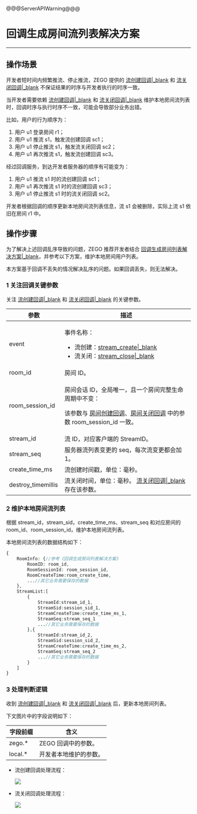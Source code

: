 <style>
table th:nth-of-type(1) {width: 30%;}

table {width: 100%;}
</style>

@@@ServerAPIWarning@@@

# 回调生成房间流列表解决方案

- - -

## 操作场景

开发者短时间内频繁推流、停止推流，ZEGO 提供的 [流创建回调\|_blank](!Callback/Stream_Create) 和 [流关闭回调\|_blank](!Callback/Stream_Close) 不保证结果的时序与开发者执行的时序一致。

当开发者需要依赖 [流创建回调\|_blank](!Callback/Stream_Create) 和 [流关闭回调\|_blank](!Callback/Stream_Close) 维护本地房间流列表时，回调时序与执行时序不一致，可能会导致部分业务出错。

比如，用户的行为顺序为：

1. 用户 u1 登录房间 r1；
2. 用户 u1 推流 s1，触发流创建回调 sc1；
3. 用户 u1 停止推流 s1，触发流关闭回调 sc2；
4. 用户 u1 再次推流 s1，触发流创建回调 sc3。

经过回调服务，到达开发者服务器的顺序有可能变为：

1. 用户 u1 推流 s1 时的流创建回调 sc1；
2. 用户 u1 再次推流 s1 时的流创建回调 sc3；
3. 用户 u1 停止推流 s1 时的流关闭回调 sc2。

开发者根据回调的顺序更新本地房间流列表信息，流 s1 会被删除，实际上流 s1 依旧在房间 r1 中。

## 操作步骤

为了解决上述回调乱序导致的问题，ZEGO 推荐开发者结合 [回调生成房间列表解决方案\|_blank](!solution_of_room_create_and_room_close)，并参考以下方案，维护本地房间用户列表。

<div class="mk-warning">

本方案基于回调不丢失的情况解决乱序的问题。如果回调丢失，则无法解决。
</div>

### 1 关注回调关键参数

关注 [流创建回调\|_blank](!Callback/Stream_Create) 和 [流关闭回调\|_blank](!Callback/Stream_Close) 的关键参数。

| 参数 |	描述 |
| -- | -- |
| event | <p>事件名称：</p><ul><li>流创建：[stream_create\|_blank](!Callback/Stream_Create)</li><li>流关闭：[stream_close\|_blank](!Callback/Stream_Close)</li></ul> |
| room_id | 房间 ID。 |
| room_session_id | <p>房间会话 ID，全局唯一，且一个房间完整生命周期中不变：</p><p>该参数与 <a href="!room_create_callback">房间创建回调</a>、<a href="!room_close_callback">房间关闭回调</a> 中的参数 room_session_id 一致。</p> |
| stream_id | 流 ID，对应客户端的 StreamID。 |
| stream_seq | 服务器流列表变更的 seq，每次流变更都会加 1。 |
| create_time_ms | 流创建时间戳，单位：毫秒。 |
| destroy_timemillis | 流关闭时间，单位：毫秒。 [流关闭回调\|_blank](!Callback/Stream_Close) 存在该参数。 |	

### 2 维护本地房间流列表

根据 stream_id，stream_sid，create_time_ms、stream_seq 和对应房间的 room_id、room_session_id，维护本地房间流列表。

本地房间流列表的数据结构如下：

```php
{
    RoomInfo: {//参考《回调生成房间列表解决方案》
        RoomID: room_id,
        RoomSessionId: room_session_id,
        RoomCreateTime:room_create_time,
        ...//其它业务需要保存的数据
    },
    StreamList:[
        {
            StreamId:stream_id_1, 
            StreamSid:session_sid_1, 
            StreamCreateTime:create_time_ms_1,
            StreamSeq:stream_seq_1
            ...//其它业务需要保存的数据
        },{
            StreamId:stream_id_2, 
            StreamSid:session_sid_2, 
            StreamCreateTime:create_time_ms_2,
            StreamSeq:stream_seq_2
            ...//其它业务需要保存的数据
        }
    ]
}
```

### 3 处理判断逻辑

收到 [流创建回调\|_blank](!Callback/Stream_Create) 和 [流关闭回调\|_blank](!Callback/Stream_Close) 后，更新本地房间列表。

下文图片中的字段说明如下：

| 字段前缀 | 含义 |
| -- | -- |
| zego.* | ZEGO 回调中的参数。 |
| local.* | 开发者本地维护的参数。 |

- 流创建回调处理流程：

    <img src="/Pics/server_v2/solution_of_stream_create.jpeg">


- 流关闭回调处理流程：

    <img src="/Pics/server_v2/solution_of_stream_close.jpeg">
